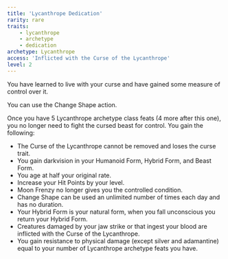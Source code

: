 ```yaml
---
title: 'Lycanthrope Dedication'
rarity: rare
traits:
    - lycanthrope
    - archetype
    - dedication
archetype: Lycanthrope
access: 'Inflicted with the Curse of the Lycanthrope'
level: 2
---
```


You have learned to live with your curse and have gained some measure of control over it.

You can use the Change Shape action.

Once you have 5 Lycanthrope archetype class feats (4 more after this one), you no longer need to fight the cursed beast for control. You gain the following:

-   The Curse of the Lycanthrope cannot be removed and loses the curse trait.
-   You gain darkvision in your Humanoid Form, Hybrid Form, and Beast Form.
-   You age at half your original rate.
-   Increase your Hit Points by your level.
-   Moon Frenzy no longer gives you the controlled condition.
-   Change Shape can be used an unlimited number of times each day and has no duration.
-   Your Hybrid Form is your natural form, when you fall unconscious you return your Hybrid Form.
-   Creatures damaged by your jaw strike or that ingest your blood are inflicted with the Curse of the Lycanthrope.
-   You gain resistance to physical damage (except silver and adamantine) equal to your number of Lycanthrope archetype feats you have.
